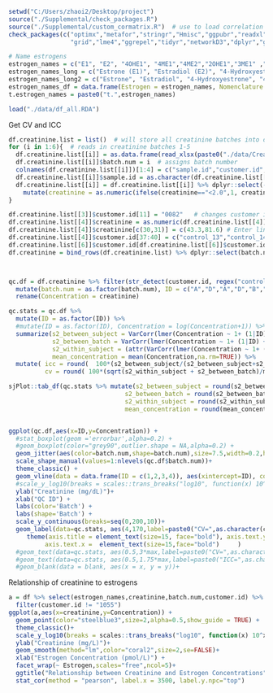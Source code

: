 ```{r}
setwd("C:/Users/zhaoi2/Desktop/project") 
source("./Supplemental/check_packages.R")
source("./Supplemental/custom_cormatrix.R")  # use to load correlation matrix function
check_packages(c("optimx","metafor","stringr","Hmisc","ggpubr","readxl","xlsx","sas7bdat","readstata13","gridExtra","RColorBrewer","sjPlot",
                 "grid","lme4","ggrepel","tidyr","networkD3","dplyr","ggplot2"))

# Name estrogens
estrogen_names = c("E1", "E2", "4OHE1", "4ME1","4ME2","2OHE1","3ME1" ,"2OHE2","2ME1","2ME2","16aE1","17epiE3","E3","16KE2","16epiE3") 
estrogen_names_long = c("Estrone (E1)", "Estradiol (E2)", "4-Hydroxyestrone (4OHE1)", "4-Methoxyestrone (4ME1)","4-Methoxyestradiol (4ME2)","2-Hydroxyestrone (2OHE1)","2-Hydroxyestrone-3-methyl ether (3ME1)" ,"2-Hydroxyestradiol (2OHE2)","2-Methoxyestrone (2ME1)","2-Methoxyestradiol (2ME2)","16a-Hydroxyestrone (16aE1)","17-Epiestriol (17epiE3)","Estriol (E3)","16-Ketoestradiol (16KE2)","16-Epiestriol (16epiE3)")
estrogen_names_long2 = c("Estrone", "Estradiol", "4-Hydroxyestrone", "4-Methoxyestrone","4-Methoxyestradiol","2-Hydroxyestrone","2-Hydroxyestrone-3-methyl ether" ,"2-Hydroxyestradiol","2-Methoxyestrone","2-Methoxyestradiol","16a-Hydroxyestrone","17-Epiestriol","Estriol","16-Ketoestradiol","16-Epiestriol")
estrogen_names_df = data.frame(Estrogen = estrogen_names, Nomenclature = estrogen_names_long2)
t.estrogen_names = paste0("t.",estrogen_names)

load("./data/df_all.RDA")
```


Get CV and ICC
```{r}
df.creatinine.list = list()  # will store all creatinine batches into one list of multiple dataframes
for (i in 1:6){  # reads in creatinine batches 1-5
  df.creatinine.list[[i]] = as.data.frame(read_xlsx(paste0("./data/Creatinine_Batch",as.character(i), ".xlsx"), na="QNS", skip=1))
  df.creatinine.list[[i]]$batch.num = i  # assigns batch number
  colnames(df.creatinine.list[[i]])[1:4] = c("sample.id","customer.id","#","creatinine")   # renames first 4 columns to standardize format
  df.creatinine.list[[i]]$sample.id = as.character(df.creatinine.list[[i]]$sample.id)  # Makes sample id a character type
  df.creatinine.list[[i]] = df.creatinine.list[[i]] %>% dplyr::select(-'#')  %>% # Removes # column
    mutate(creatinine = as.numeric(ifelse(creatinine=="<2.0",1, creatinine)))  # change <2.0 to 1
}

df.creatinine.list[[3]]$customer.id[11] = "0082"   # changes customer id from 0080 to 0082 for creatinine batch 3
df.creatinine.list[[4]]$creatinine = as.numeric(df.creatinine.list[[4]]$creatinine   )  # Makes creatinine numeric for batch 4
df.creatinine.list[[4]]$creatinine[c(30,31)] = c(43.3,81.6) # Enter linear regression prediction from japan creatinine for these lab error values
df.creatinine.list[[4]]$customer.id[37:40] = c("control_13","control_14","control_15","control_16")
df.creatinine.list[[6]]$customer.id[df.creatinine.list[[6]]$customer.id %in% c("C-21","C-22","C-23","C-24")] = c("C_21","C_22","C_23","C_24") # Relabels control customer ids in batch 6
df.creatinine = bind_rows(df.creatinine.list) %>% dplyr::select(batch.num,sample.id,customer.id,creatinine)  



qc.df = df.creatinine %>% filter(str_detect(customer.id, regex("control|C-|C_|Xia",ignore_case=TRUE))) %>%
  mutate(batch.num = as.factor(batch.num), ID = c("A","D","A","D","B","B","D","D","E","B","B","E","D","E","E","D","E","E","B","B","B","D","B","D")   ) %>%
  rename(Concentration = creatinine)

qc.stats = qc.df %>%
  mutate(ID = as.factor(ID)) %>% 
  #mutate(ID = as.factor(ID), Concentration = log(Concentration+1)) %>% 
  summarize(s2_between_subject = VarCorr(lmer(Concentration ~ 1+ (1|ID) + (1|batch.num)))$ID[1],           # between subject variance
            s2_between_batch = VarCorr(lmer(Concentration ~ 1+ (1|ID) + (1|batch.num)))$batch.num[1] ,          # between batch variance
            s2_within_subject = (attr(VarCorr(lmer(Concentration ~ 1+ (1|ID) + (1|batch.num))), "sc"))^2 ,    # within subject variance
            mean_concentration = mean(Concentration,na.rm=TRUE)) %>%
  mutate( icc = round(  100*(s2_between_subject/(s2_between_subject+s2_within_subject+s2_between_batch)), 1) ,
          cv = round( 100*(sqrt(s2_within_subject + s2_between_batch)/mean_concentration),1))

sjPlot::tab_df(qc.stats %>% mutate(s2_between_subject = round(s2_between_subject,2),
                                s2_between_batch = round(s2_between_batch,2),
                                s2_within_subject = round(s2_within_subject,2),
                                mean_concentration = round(mean_concentration,2)) ,show.rownames=FALSE)


ggplot(qc.df,aes(x=ID,y=Concentration)) +
  #stat_boxplot(geom ='errorbar',alpha=0.2) + 
  #geom_boxplot(color="grey90",outlier.shape = NA,alpha=0.2) +
  geom_jitter(aes(color=batch.num,shape=batch.num),size=7.5,width=0.2,height=0,show_guide = TRUE) +
  scale_shape_manual(values=1:nlevels(qc.df$batch.num))+
  theme_classic() +  
  geom_vline(data = data.frame(ID = c(1,2,3,4)), aes(xintercept=ID), color="grey50",linetype="dotted",size=1.5)+
  #scale_y_log10(breaks = scales::trans_breaks("log10", function(x) 10^x),labels = scales::trans_format("log10", scales::math_format(10^.x))) +
  ylab("Creatinine (mg/dL)")+
  xlab("QC ID") + 
  labs(color='Batch') +
  labs(shape='Batch') +
  scale_y_continuous(breaks=seq(0,200,10))+
  geom_label(data=qc.stats, aes(4,170,label=paste0("CV=",as.character(cv),"%","\n","ICC=",as.character(icc),"%"  )), fontface = "bold",size=7)+
     theme(axis.title = element_text(size=15, face="bold"), axis.text.y =  element_text(size=15,face="bold"),
          axis.text.x =  element_text(size=15,face="bold")     )
  #geom_text(data=qc.stats, aes(0.5,3*max,label=paste0("CV=",as.character(cv) )))+
  #geom_text(data=qc.stats, aes(0.5,1.75*max,label=paste0("ICC=",as.character(icc) )))+
  #geom_blank(data = blank, aes(x = x, y = y))+

```


Relationship of creatinine to estrogens
```{r}
a = df %>% select(estrogen_names,creatinine,batch.num,customer.id) %>%  gather(Estrogen,Concentration,estrogen_names) %>% mutate(batch.num=as.factor(batch.num)) %>%
  filter(customer.id != "1055")
ggplot(a,aes(x=creatinine,y=Concentration)) +
  geom_point(color="steelblue3",size=2,alpha=0.5,show_guide = TRUE) +
  theme_classic()+
  scale_y_log10(breaks = scales::trans_breaks("log10", function(x) 10^x),labels = scales::trans_format("log10", scales::math_format(10^.x))) +
  ylab("Creatinine (mg/L)")+
  geom_smooth(method="lm",color="coral2",size=2,se=FALSE)+
  xlab("Estrogen Concentration (pmol/L)") + 
  facet_wrap(~ Estrogen,scales="free",ncol=5)+
  ggtitle("Relationship between Creatinine and Estrogen Concentrations")+
  stat_cor(method = "pearson", label.x = 3500, label.y.npc="top")


```







